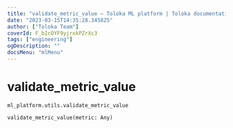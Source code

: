 ```yaml
---
title: "validate_metric_value — Toloka ML platform | Toloka documentation"
date: "2023-03-15T14:35:28.345825"
author: ["Toloka Team"]
coverId: F_bIcOYF9yjrxkPZrXc3
tags: ["engineering"]
ogDescription: ""
docsMenu: "mlMenu"
---
```


# validate_metric_value

`ml_platform.utils.validate_metric_value`

```python
validate_metric_value(metric: Any)
```